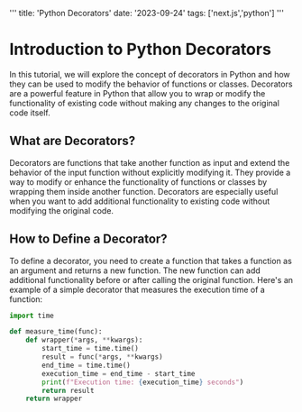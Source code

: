 '''
title: 'Python Decorators'
date: '2023-09-24'
tags: ['next.js','python']
'''

# Introduction to Python Decorators

In this tutorial, we will explore the concept of decorators in Python and how they can be used to modify the behavior of functions or classes. Decorators are a powerful feature in Python that allow you to wrap or modify the functionality of existing code without making any changes to the original code itself.

## What are Decorators?

Decorators are functions that take another function as input and extend the behavior of the input function without explicitly modifying it. They provide a way to modify or enhance the functionality of functions or classes by wrapping them inside another function. Decorators are especially useful when you want to add additional functionality to existing code without modifying the original code.

## How to Define a Decorator?

To define a decorator, you need to create a function that takes a function as an argument and returns a new function. The new function can add additional functionality before or after calling the original function. Here's an example of a simple decorator that measures the execution time of a function:

```python
import time

def measure_time(func):
    def wrapper(*args, **kwargs):
        start_time = time.time()
        result = func(*args, **kwargs)
        end_time = time.time()
        execution_time = end_time - start_time
        print(f"Execution time: {execution_time} seconds")
        return result
    return wrapper
```
